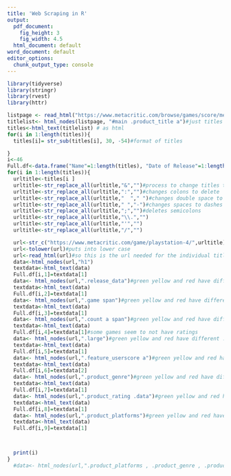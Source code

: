 ```yaml
---
title: 'Web Scraping in R'
output:
  pdf_document:
    fig_height: 3
    fig_width: 4.5
  html_document: default
word_document: default
editor_options: 
  chunk_output_type: console
---
```

  

```r
library(tidyverse)
library(stringr)
library(rvest)
library(httr)
```
```r
listpage <- read_html("https://www.metacritic.com/browse/games/score/metascore/90day/ps4/filtered") #Titles URL
titlelist<- html_nodes(listpage, "#main .product_title a")#just titles 
titles<-html_text(titlelist) # as html
for(i in 1:length(titles)){
  titles[i]= str_sub(titles[i], 30, -54)#format of titles

}
i<-46
Full.df<-data.frame("Name"=1:length(titles), "Date of Release"=1:length(titles), "MetaScore"=1:length(titles), "Critics"=1:length(titles),"User Score"=1:length(titles) ,"Number of Reviews"=1:length(titles), "Genres"=1:length(titles),"Rating"=1:length(titles),"Also on"=length(titles))
for(i in 1:length(titles)){
  urltitle<-titles[i ]
  urltitle<-str_replace_all(urltitle,"&","")#process to change titles to url form
  urltitle<-str_replace_all(urltitle,":","")#changes colons to delete
  urltitle<-str_replace_all(urltitle,"  "," ")#changes double space to space
  urltitle<-str_replace_all(urltitle," ","-")#changes spaces to dashes
  urltitle<-str_replace_all(urltitle,";","")#deletes semicolons
  urltitle<-str_replace_all(urltitle,"\\.","")
  urltitle<-str_replace_all(urltitle,"'","")
  urltitle<-str_replace_all(urltitle,"/","")

  url<-str_c("https://www.metacritic.com/game/playstation-4/",urltitle)#combines strings
  url<-tolower(url)#puts into lower case
  url<-read_html(url)#so this is the url needed for the individual titles
  data<-html_nodes(url,"h1")
  textdata<-html_text(data)
  Full.df[i,1]=textdata[1]
  data<- html_nodes(url,".release_data")#green yellow and red have different .positivespan changing to .game span gets everything
  textdata<-html_text(data)
  Full.df[i,2]=textdata[1]
  data<- html_nodes(url,".game span")#green yellow and red have different .positivespan changing to .game span gets everything
  textdata<-html_text(data)
  Full.df[i,3]=textdata[1]
  data<- html_nodes(url,".count a span")#green yellow and red have different .positivespan changing to .game span gets everything
  textdata<-html_text(data)
  Full.df[i,4]=textdata[1]#some games seem to not have ratings
  data<- html_nodes(url,".large")#green yellow and red have different .positivespan changing to .game span gets everything
  textdata<-html_text(data)
  Full.df[i,5]=textdata[1]
  data<- html_nodes(url,".feature_userscore a")#green yellow and red have different .positivespan changing to .game span gets everything
  textdata<-html_text(data)
  Full.df[i,6]=textdata[2]
  data<- html_nodes(url,".product_genre")#green yellow and red have different .positivespan changing to .game span gets everything
  textdata<-html_text(data)
  Full.df[i,7]=textdata[1]
  data<- html_nodes(url,".product_rating .data")#green yellow and red have different .positivespan changing to .game span gets everything
  textdata<-html_text(data)
  Full.df[i,8]=textdata[1]
  data<- html_nodes(url,".product_platforms")#green yellow and red have different .positivespan changing to .game span gets everything
  textdata<-html_text(data)
  Full.df[i,9]=textdata[1]



  print(i)
}
  #data<- html_nodes(url,".product_platforms , .product_genre , .product_rating .data , .count a , .large , .game span , .release_data .data , h1")
```
